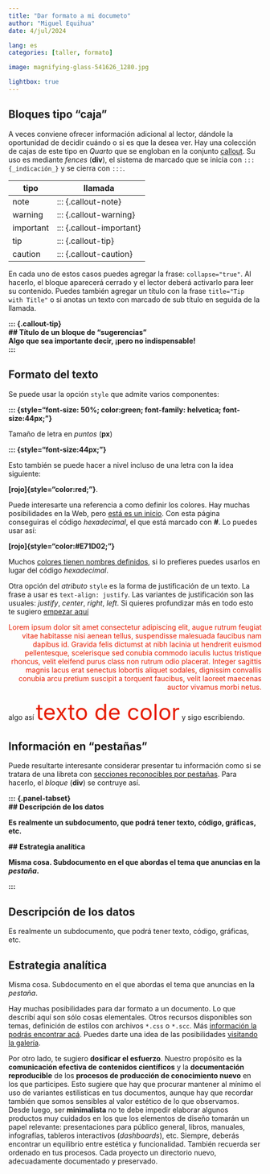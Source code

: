 ```yaml
---
title: "Dar formato a mi documeto"
author: "Miguel Equihua"
date: 4/jul/2024

lang: es
categories: [taller, formato]

image: magnifying-glass-541626_1280.jpg

lightbox: true
---
```



## Bloques tipo "caja"

A veces conviene ofrecer información adicional al lector, dándole la oportunidad de decidir cuándo o si es que la desea ver. Hay una colección de cajas de este tipo en _Quarto_ que se engloban en la conjunto [callout](https://quarto.org/docs/authoring/callouts.html). Su uso es mediante _fences_ (**div**), el sistema de marcado que se inicia con `::: {_indicación_}` y se cierra con `:::`.

| tipo | llamada |
|------|---------|
|note      |::: {.callout-note}|    
|warning   |::: {.callout-warning}|
|important |::: {.callout-important}|
|tip       |::: {.callout-tip}|
|caution   |::: {.callout-caution}|

En cada uno de estos casos puedes agregar la frase: `collapse="true"`. Al hacerlo, el bloque aparecerá cerrado y el lector deberá activarlo para leer su contenido. Puedes también agregar un título con la frase `title="Tip with Title"` o si anotas un texto con marcado de sub título en seguida de la llamada.

**\:\:\: {.callout-tip}**\
**\#\# Título de un bloque de "sugerencias"**\
**Algo que sea importante decir, ¡pero no indispensable!**\
**\:\:\:**

## Formato del texto

Se puede usar la opción `style` que admite varios componentes:

**\:\:\: {style="font-size: 50%; color:green; font-family: helvetica; font-size:44px;"}**

Tamaño de letra en _puntos_ (**px**)

**\:\:\: {style="font-size:44px;"}**

Esto también se puede hacer a nivel incluso de una letra con la idea siguiente:

**\[rojo\]\{style="color:red;"\}**.

Puede interesarte una referencia a como definir los colores. Hay muchas posibilidades en la Web, pero [está es un inicio](https://htmlcolorcodes.com/es/). Con esta página conseguiras el código _hexadecimal_, el que está marcado con **#**. Lo puedes usar así:

**\[rojo\]\{style="color:#E71D02;"\}**

Muchos [colores tienen nombres definidos](https://htmlcolorcodes.com/color-names/), si lo prefieres puedes usarlos en lugar del código _hexadecimal_.

Otra opción del _atributo_ `style` es la forma de justificación de un texto. La frase a usar es `text-align: justify`. Las variantes de justificación son las usuales: _justify_, _center_, _right_, _left_. Si quieres profundizar más en todo esto te sugiero [empezar aquí](https://www.w3schools.com/cssref/pr_text_text-align.php)

::: {style="text-align: right; color:#E71D00;"}
Lorem ipsum dolor sit amet consectetur adipiscing elit, augue rutrum feugiat vitae habitasse nisi aenean tellus, suspendisse malesuada faucibus nam dapibus id. Gravida felis dictumst at nibh lacinia ut hendrerit euismod pellentesque, scelerisque sed conubia commodo iaculis luctus tristique rhoncus, velit eleifend purus class non rutrum odio placerat. Integer sagittis magnis lacus erat senectus lobortis aliquet sodales, dignissim convallis conubia arcu pretium suscipit a torquent faucibus, velit laoreet maecenas auctor vivamus morbi netus.
:::

algo así [texto de color]{style="text-align: right; color:#E71D00; font-size:44px;"} y sigo escribiendo.


## Información en "pestañas"

Puede resultarte interesante considerar presentar tu información como si se tratara de una libreta con [secciones reconocibles por pestañas](https://quarto.org/docs/output-formats/html-basics.html#tabsets). Para hacerlo, el _bloque_ (**div**) se contruye así.

**\:\:\:** **\{.panel-tabset\}**\
**\#\#** **Descripción de los datos**

**Es realmente un subdocumento, que podrá tener texto, código, gráficas, etc.**

**\#\#** **Estrategia analítica**

**Misma cosa. Subdocumento en el que abordas el tema que anuncias en la _pestaña_.**

**\:\:\:**


::: {.panel-tabset}
## Descripción de los datos

Es realmente un subdocumento, que podrá tener texto, código, gráficas, etc.

## Estrategia analítica

Misma cosa. Subdocumento en el que abordas el tema que anuncias en la _pestaña_.

:::


Hay muchas posibilidades para dar formato a un documento. Lo que describí aquí son sólo cosas elementales. Otros recursos disponibles son temas, definición de estilos con archivos `*.css` o `*.scc`. Más [información la podrás encontrar acá](https://quarto.org/docs/output-formats/html-themes.html). Puedes darte una idea de las posibilidades [visitando la galería](https://quarto.org/docs/gallery/). 

Por otro lado, te sugiero **dosificar el esfuerzo**. Nuestro propósito es la **comunicación efectiva de contenidos científicos** y la **documentación reproducible** de los **procesos de producción de conocimiento nuevo** en los que participes. Esto sugiere que hay que procurar mantener al mínimo el uso de variantes estilísticas en tus documentos, aunque hay que recordar también que somos sensibles al valor estético de lo que observamos. Desde luego, ser **minimalista** no te debe impedir elaborar algunos productos muy cuidados en los que los elementos de diseño tomarán un papel relevante: presentaciones para público general, libros, manuales, infografías, tableros interactivos (_dashboards_), etc. Siempre, deberás encontrar un equilibrio entre estética y funcionalidad. También recuerda ser ordenado en tus procesos. Cada proyecto un directorio nuevo, adecuadamente documentado y preservado. 


